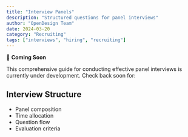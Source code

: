 ```yaml
---
title: "Interview Panels"
description: "Structured questions for panel interviews"
author: "OpenDesign Team"
date: 2024-03-20
category: "Recruiting"
tags: ["interviews", "hiring", "recruiting"]
---
```


🚧 **Coming Soon**

<div class="bg-[#f6f8fa] border border-[#e5e7eb] rounded-lg p-6 my-8">
  <p class="text-[17px] leading-7 text-[#1a1f36]">
This comprehensive guide for conducting effective panel interviews is currently under development. Check back soon for:
  </p>
</div>

## Interview Structure
- Panel composition
- Time allocation
- Question flow
- Evaluation criteria

